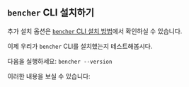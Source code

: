 
## `bencher` CLI 설치하기

<CliInstallScripts />

추가 설치 옵션은 [`bencher` CLI 설치 방법](/docs/ko/how-to/install-cli)에서 확인하실 수 있습니다.

이제 우리가 `bencher` CLI를 설치했는지 테스트해봅시다.

다음을 실행하세요: `bencher --version`

이러한 내용을 보실 수 있습니다:

<QSCliVersionOutput />